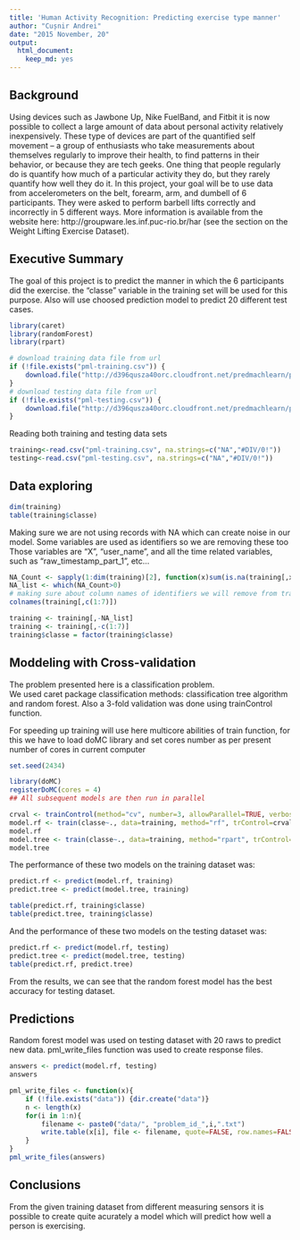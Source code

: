```yaml
---
title: 'Human Activity Recognition: Predicting exercise type manner'
author: "Cușnir Andrei"
date: "2015 November, 20"
output: 
  html_document: 
    keep_md: yes
---
```


## Background

Using devices such as Jawbone Up, Nike FuelBand, and Fitbit it is now possible to collect a large amount of data about personal activity relatively inexpensively. These type of devices are part of the quantified self movement – a group of enthusiasts who take measurements about themselves regularly to improve their health, to find patterns in their behavior, or because they are tech geeks. One thing that people regularly do is quantify how much of a particular activity they do, but they rarely quantify how well they do it. In this project, your goal will be to use data from accelerometers on the belt, forearm, arm, and dumbell of 6 participants. They were asked to perform barbell lifts correctly and incorrectly in 5 different ways. More information is available from the website here: http://groupware.les.inf.puc-rio.br/har (see the section on the Weight Lifting Exercise Dataset).  

## Executive Summary

The goal of this project is to predict the manner in which the 6 participants did the exercise. the "classe" variable in the training set will be used for this purpose.
Also will use choosed prediction model to predict 20 different test cases.


```r
library(caret)
library(randomForest)
library(rpart)
```

```r

# download training data file from url
if (!file.exists("pml-training.csv")) {
    download.file("http://d396qusza40orc.cloudfront.net/predmachlearn/pml-training.csv", destfile = "pml-training.csv", method="curl")
}
# download testing data file from url
if (!file.exists("pml-testing.csv")) {
    download.file("http://d396qusza40orc.cloudfront.net/predmachlearn/pml-testing.csv", destfile = "pml-testing.csv", method="curl")
}
```

Reading both training and testing data sets  
```r

training<-read.csv("pml-training.csv", na.strings=c("NA","#DIV/0!"))
testing<-read.csv("pml-testing.csv", na.strings=c("NA","#DIV/0!"))
```

## Data exploring  

```r
dim(training)
table(training$classe)
```

Making sure we are not using records with NA which can create noise in our model.
Some variables are used as identifiers so we are removing these too
Those variables are "X", "user_name", and all the time related variables, such as "raw_timestamp_part_1", etc...   

```r
NA_Count <- sapply(1:dim(training)[2], function(x)sum(is.na(training[,x])))
NA_list <- which(NA_Count>0)
# making sure about column names of identifiers we will remove from training set
colnames(training[,c(1:7)])

training <- training[,-NA_list]
training <- training[,-c(1:7)]
training$classe = factor(training$classe)
```


## Moddeling with Cross-validation

The problem presented here is a classification problem.  
We used caret package classification methods: classification tree algorithm and random forest. 
Also a 3-fold validation was done using trainControl function.

For speeding up training will use here multicore abilities of train function, 
for this we have to load doMC library and set cores number as per present number of cores in current computer

```r
set.seed(2434)

library(doMC)
registerDoMC(cores = 4)
## All subsequent models are then run in parallel

crval <- trainControl(method="cv", number=3, allowParallel=TRUE, verboseIter=TRUE)
model.rf <- train(classe~., data=training, method="rf", trControl=crval, allowParallel = TRUE)
model.rf
model.tree <- train(classe~., data=training, method="rpart", trControl=crval)
model.tree
```

The performance of these two models on the training dataset was:  
```r
predict.rf <- predict(model.rf, training)
predict.tree <- predict(model.tree, training)

table(predict.rf, training$classe)
table(predict.tree, training$classe)
```
And the performance of these two models on the testing dataset was:  
```r
predict.rf <- predict(model.rf, testing)
predict.tree <- predict(model.tree, testing)
table(predict.rf, predict.tree)

```
From the results, we can see that the random forest model has the best accuracy for testing dataset.  

## Predictions
Random forest model was used on testing dataset with 20 raws to predict new data.
pml_write_files function was used to create response files.
```r
answers <- predict(model.rf, testing)
answers

pml_write_files <- function(x){
    if (!file.exists("data")) {dir.create("data")}
    n <- length(x)
    for(i in 1:n){
        filename <- paste0("data/", "problem_id_",i,".txt")
        write.table(x[i], file <- filename, quote=FALSE, row.names=FALSE, col.names=FALSE)
    }
}
pml_write_files(answers)

```
## Conclusions

From the given training dataset from different measuring sensors it is possible to create quite acurately a model 
which will predict how well a person is exercising.
